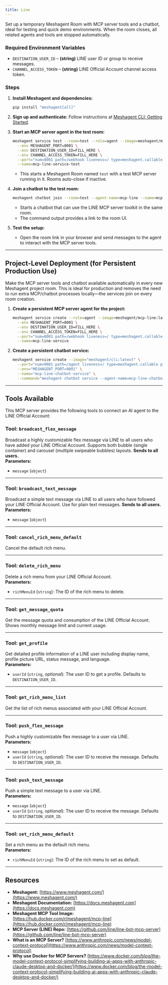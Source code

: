 ```yaml
---
title: Line
---
```



Set up a temporary Meshagent Room with MCP server tools and a chatbot, ideal for testing and quick demo environments. When the room closes, all related agents and tools are stopped automatically.

### Required Environment Variables

- `DESTINATION_USER_ID` – **(string)** LINE user ID or group to receive messages.
- `CHANNEL_ACCESS_TOKEN` – **(string)** LINE Official Account channel access token.

### Steps

1. **Install Meshagent and dependencies:**
   ```bash
   pip install "meshagent[all]"
   ```
2. **Sign up and authenticate:**
   Follow instructions at [Meshagent CLI: Getting Started](https://docs.meshagent.com/cli/getting_started).

3. **Start an MCP server agent in the test room:**
   ```bash
   meshagent service test --room=test --role=agent --image=meshagent/mcp-line:latest \
     --env MESHAGENT_PORT=8001 \
     --env DESTINATION_USER_ID=FILL_HERE \
     --env CHANNEL_ACCESS_TOKEN=FILL_HERE \
     --port="num=8001 path=/webhook liveness=/ type=meshagent.callable" \
     --name=mcp-line-service-test
   ```
   - This starts a Meshagent Room named `test` with a test MCP server running in it. Rooms auto-close if inactive.

4. **Join a chatbot to the test room:**  
   ```bash
   meshagent chatbot join --room=test --agent-name=mcp-line --name=mcp-line --toolkit=mcp-line
   ```
   - Starts a chatbot that can use the LINE MCP server toolkit in the same room.
   - The command output provides a link to the room UI.

5. **Test the setup:**  
   - Open the room link in your browser and send messages to the agent to interact with the MCP server tools.

---

## Project-Level Deployment (for Persistent Production Use)

Make the MCP server tools and chatbot available automatically in every new Meshagent project room. This is ideal for production and removes the need to run extra MCP/chatbot processes locally—the services join on every room creation.

1. **Create a persistent MCP server agent for the project:**
   ```bash
   meshagent service create --role=agent --image=meshagent/mcp-line:latest \
     --env MESHAGENT_PORT=8001 \
     --env DESTINATION_USER_ID=FILL_HERE \
     --env CHANNEL_ACCESS_TOKEN=FILL_HERE \
     --port="num=8001 path=/webhook liveness=/ type=meshagent.callable" \
     --name=mcp-line-service
   ```

2. **Create a persistent chatbot service:**
   ```bash
   meshagent service create --image="meshagent/cli:latest" \
     --port="num=9001 path=/agent liveness=/ type=meshagent.callable participant_name=mcp-line-chatbot" \
     --env="MESHAGENT_PORT=9001" \
     --name="mcp-line-chatbot-service" \
     --command="meshagent chatbot service --agent-name=mcp-line-chatbot --toolkit=mcp-line"
   ```

---

## Tools Available

This MCP server provides the following tools to connect an AI agent to the LINE Official Account:

### Tool: `broadcast_flex_message`
Broadcast a highly customizable flex message via LINE to all users who have added your LINE Official Account. Supports both bubble (single container) and carousel (multiple swipeable bubbles) layouts. **Sends to all users.**  
**Parameters:**  
- `message` (`object`)

---

### Tool: `broadcast_text_message`
Broadcast a simple text message via LINE to all users who have followed your LINE Official Account. Use for plain text messages. **Sends to all users.**  
**Parameters:**  
- `message` (`object`)

---

### Tool: `cancel_rich_menu_default`
Cancel the default rich menu.

---

### Tool: `delete_rich_menu`
Delete a rich menu from your LINE Official Account.  
**Parameters:**  
- `richMenuId` (`string`): The ID of the rich menu to delete.

---

### Tool: `get_message_quota`
Get the message quota and consumption of the LINE Official Account. Shows monthly message limit and current usage.

---

### Tool: `get_profile`
Get detailed profile information of a LINE user including display name, profile picture URL, status message, and language.  
**Parameters:**  
- `userId` (`string`, *optional*): The user ID to get a profile. Defaults to `DESTINATION_USER_ID`.

---

### Tool: `get_rich_menu_list`
Get the list of rich menus associated with your LINE Official Account.

---

### Tool: `push_flex_message`
Push a highly customizable flex message to a user via LINE.  
**Parameters:**  
- `message` (`object`)
- `userId` (`string`, *optional*): The user ID to receive the message. Defaults to `DESTINATION_USER_ID`.

---

### Tool: `push_text_message`
Push a simple text message to a user via LINE.  
**Parameters:**  
- `message` (`object`)
- `userId` (`string`, *optional*): The user ID to receive the message. Defaults to `DESTINATION_USER_ID`.

---

### Tool: `set_rich_menu_default`
Set a rich menu as the default rich menu.  
**Parameters:**  
- `richMenuId` (`string`): The ID of the rich menu to set as default.

---

## Resources

- **Meshagent:** [https://www.meshagent.com/](https://www.meshagent.com/)
- **Meshagent Documentation:** [https://docs.meshagent.com](https://docs.meshagent.com)
- **Meshagent MCP Tool Image:** [https://hub.docker.com/r/meshagent/mcp-line](https://hub.docker.com/r/meshagent/mcp-line)
- **MCP Server (LINE) Repo:** [https://github.com/line/line-bot-mcp-server](https://github.com/line/line-bot-mcp-server)
- **What is an MCP Server?** [https://www.anthropic.com/news/model-context-protocol](https://www.anthropic.com/news/model-context-protocol)
- **Why use Docker for MCP Servers?** [https://www.docker.com/blog/the-model-context-protocol-simplifying-building-ai-apps-with-anthropic-claude-desktop-and-docker/](https://www.docker.com/blog/the-model-context-protocol-simplifying-building-ai-apps-with-anthropic-claude-desktop-and-docker/)
